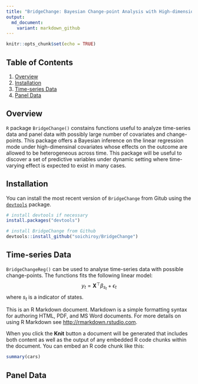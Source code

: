 ```yaml
---
title: "BridgeChange: Bayesian Change-point Analysis with High-dimensional Covariates"
output: 
  md_document:
    variant: markdown_github
---
```


```r
knitr::opts_chunk$set(echo = TRUE)
```


## Table of Contents

1. [Overview](#overview)
2. [Installation](#installation)
3. [Time-series Data](#time-series-data)
3. [Panel Data](#panel-data)


## Overview

`R` package `BridgeChange()` constains functions useful to analyze time-series data 
and panel data with possibly large number of covariates and change-points.
This package offers a Bayesian inference on the linear regression mode under high-dimensinal covariates whose effects on the outcome are allowed to be heterogeneous across time.
This package will be useful to discover a set of predictive variables under dynamic setting where time-varying effect is expected to exist in many cases.



## Installation

You can install the most recent version of `BridgeChange` from Gitub using the [`devtools`](https://github.com/r-lib/devtools) package.

```r
# install devtools if necessary
install.packages("devtools")

# install BridgeChange from Github
devtools::install_github("soichiroy/BridgeChange")
```



## Time-series Data

`BridgeChangeReg()` can be used to analyse time-series data with possible change-points.
The functions fits the following linear model:
$$
y_{t} = \mathbf{X}^{\top}\beta_{s_{t}} + \epsilon_{t}
$$
where $s_{t}$ is a indicator of states.


This is an R Markdown document. Markdown is a simple formatting syntax for authoring HTML, PDF, and MS Word documents. For more details on using R Markdown see <http://rmarkdown.rstudio.com>.

When you click the **Knit** button a document will be generated that includes both content as well as the output of any embedded R code chunks within the document. You can embed an R code chunk like this:

```r
summary(cars)
```

## Panel Data 
